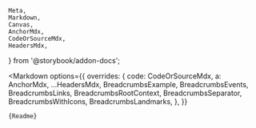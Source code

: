    Meta,
    Markdown,
    Canvas,
    AnchorMdx,
    CodeOrSourceMdx,
    HeadersMdx,
} from '@storybook/addon-docs';


<Meta of={Stories} />

<Markdown
    options={{
        overrides: {
            code: CodeOrSourceMdx,
            a: AnchorMdx,
            ...HeadersMdx,
            BreadcrumbsExample,
            BreadcrumbsEvents,
            BreadcrumbsLinks,
            BreadcrumbsRootContext,
            BreadcrumbsSeparator,
            BreadcrumbsWithIcons,
            BreadcrumbsLandmarks,
        },
    }}
>
    {Readme}
</Markdown>
